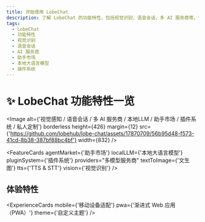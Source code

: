 ```yaml
---
title: 开始使用 LobeChat
description: 了解 LobeChat 的功能特性，包括视觉识别、语音会话、多 AI 服务商等，体验助手市场、本地大语言模型、插件系统等功能。
tags:
  - LobeChat
  - 功能特性
  - 视觉识别
  - 语音会话
  - AI 服务商
  - 助手市场
  - 本地大语言模型
  - 插件系统
---
```


# ✨ LobeChat 功能特性一览

<Image
  alt={'视觉感知 / 语音会话 / 多 AI 服务商 / 本地LLM /  助手市场 / 插件系统 / 私人定制'}
  borderless
  height={426}
  margin={12}
  src={'https://github.com/lobehub/lobe-chat/assets/17870709/56b95d48-f573-41cd-8b38-387bf88bc4bf'}
  width={832}
/>

<FeatureCards
  agentMarket={'助手市场'}
  localLLM={'本地大语言模型'}
  pluginSystem={'插件系统'}
  providers="多模型服务商"
  textToImage={'文生图'}
  tts={'TTS & STT'}
  vision={'视觉识别'}
/>

## 体验特性

<ExperienceCards mobile={'移动设备适配'} pwa={'渐进式 Web 应用（PWA）'} theme={'自定义主题'} />
